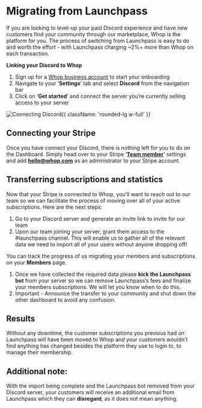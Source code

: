 
<HeroPattern />

<div className='lead'>

# Migrating from Launchpass

If you are looking to level-up your paid Discord experience and have new customers find your community through our marketplace, Whop is the platform for you. The process of switching from Launchpass is easy to do and worth the effort - with Launchpass charging ~2%+ more than Whop on each transaction. 

**Linking your Discord to Whop**

1. Sign up for a [Whop business account](https://dash.whop.com) to start your onboarding
2. Navigate to your ‘**Settings**’ tab and select **Discord** from the navigation bar
3. Click on ‘**Get started**’ and connect the server you’re currently selling access to your server

![Connecting Discord](https://i.imgur.com/86Su4Tm.gif){{ className: 'rounded-lg w-full' }}

## Connecting your Stripe

Once you have connect your Discord, there is nothing left for you to do on the Dashboard. Simply head over to your Stripe ‘**[Team member](https://dashboard.stripe.com/settings/team)**’ settings and add **hello@whop.com** as an administrator to your Stripe account. 

## Transferring subscriptions and statistics

Now that your Stripe is connected to Whop, you’ll want to reach out to our team so we can facilitate the process of moving over all of your active subscriptions. Here are the next steps:

1. Go to your Discord server and generate an invite link to invite for our team
2. Upon our team joining your server, grant them access to the #launchpass channel. This will enable us to gather all of the relevant data we need to import all of your users without anyone dropping off!

You can track the progress of us migrating your members and subscriptions on your **Members** page.

1. Once we have collected the required data please **kick the Launchpass bot** from your server so we can remove Launchpass’s fees and finalize your members subscriptions. We will let you know when to do this.
2. Important - Announce the transfer to your community and shut down the other dashboard to avoid any confusion.

## Results

Without any downtime, the customer subscriptions you previous had on Launchpass will have been moved to Whop and your customers wouldn’t find anything has changed besides the platform they use to login to, to manage their membership. 

## Additional note:

With the import being complete and the Launchpass bot removed from your Discord server, your customers will receive an additional email from Launchpass which they can **disregard**, as it does not mean anything.

</div>
